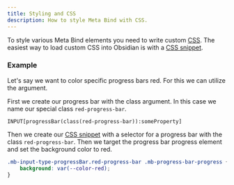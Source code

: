 ```yaml
---
title: Styling and CSS
description: How to style Meta Bind with CSS.
---
```



To style various Meta Bind elements you need to write custom [CSS](https://developer.mozilla.org/en-US/docs/Web/CSS).
The easiest way to load custom CSS into Obsidian is with a [CSS snippet](https://help.obsidian.md/Extending+Obsidian/CSS+snippets).

### Example

Let's say we want to color specific progress bars red. For this we can utilize the <InputFieldArgumentLink type={InputFieldArgumentType.CLASS}></InputFieldArgumentLink> argument.

First we create our progress bar with the class argument. In this case we name our special class `red-progress-bar`.

```meta-bind
INPUT[progressBar(class(red-progress-bar)):someProperty]
```

Then we create our [CSS snippet](https://help.obsidian.md/Extending+Obsidian/CSS+snippets) with a selector for a progress bar with the class `red-progress-bar`.
Then we target the progress bar progress element and set the background color to red.

```css title="snippet.css" ".red-progress-bar"
.mb-input-type-progressBar.red-progress-bar .mb-progress-bar-progress {
	background: var(--color-red);
}
```
